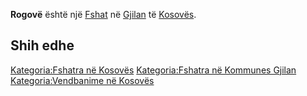 {{Fshat në Kosovës
 | Emri                = Rogovë
| sqi_N_name = Rogovë
| sqi_N_FULL_NAME_RO = Rogovë
| sqi_N_FULL_NAME_ND_RO = Rogove
| sqi_N_SORT_NAME_RG = ROGOVE
| sqi_N_FULL_NAME_RG = Rogovë
| sqi_N_FULL_NAME_ND_RG = Rogove
| srp_N_name = Rogovo
| srp_N_FULL_NAME_RO = Rogovo
| srp_N_FULL_NAME_ND_RO = Rogovo
| srp_N_SORT_NAME_RG = ROGOVO
| srp_N_FULL_NAME_RG = Rogovo
| srp_N_FULL_NAME_ND_RG = Rogovo
| srp_NS_name = Рогово
| srp_NS_FULL_NAME_RO = Рогово
| srp_NS_FULL_NAME_ND_RO = Рогово
| srp_NS_SORT_NAME_RG = РОГОВО
| srp_NS_FULL_NAME_RG = Рогово
| srp_NS_FULL_NAME_ND_RG = Рогово

 | Emri (Rasa dhanore) = 
 | Figura              = 
 | Shteti              = Kosovo
 | Komuna              = Gjilan
 | Kodi postar         = 
 | Sipërfaqja          = 

 | Popullsia           = 

 | Regj. i popullsisë  = 
 | Dend. e popullsisë  = 
 | Faqja zyrtare       = 
 <!--- Koordinatat ----> 
 | Gjerësia            = 42.329444
 | Gjatësia            = 20.579722
 | Lartësia            = 
}}
'''Rogovë''' është një [[Fshat]] në [[Gjilan]] të [[Kosovës]].

<!-- == Gjeografia == -->
<!-- == Historia == -->
<!-- == Demografia == -->
== Shih edhe ==
{{Komuna Gjilan}}
{{Kosovo-Administrata-Cung}}

[[Kategoria:Fshatra në Kosovës]]
[[Kategoria:Fshatra në Kommunes Gjilan]]
[[Kategoria:Vendbanime në Kosovës]]